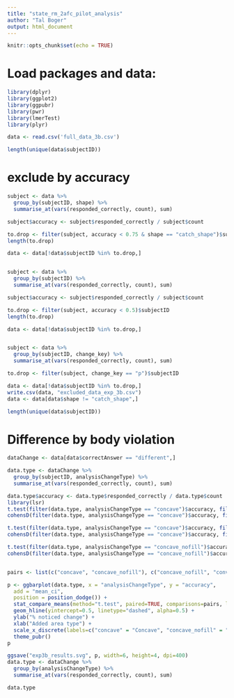 ```yaml
---
title: "state_rm_2afc_pilot_analysis"
author: "Tal Boger"
output: html_document
---
```


```r
knitr::opts_chunk$set(echo = TRUE)
```

# Load packages and data:

```r
library(dplyr)
library(ggplot2)
library(ggpubr)
library(pwr)
library(lmerTest)
library(plyr)

data <- read.csv('full_data_3b.csv')

length(unique(data$subjectID))
```

# exclude by accuracy

```r
subject <- data %>%
  group_by(subjectID, shape) %>%
  summarise_at(vars(responded_correctly, count), sum)

subject$accuracy <- subject$responded_correctly / subject$count

to.drop <- filter(subject, accuracy < 0.75 & shape == "catch_shape")$subjectID
length(to.drop)

data <- data[!data$subjectID %in% to.drop,]


subject <- data %>%
  group_by(subjectID) %>%
  summarise_at(vars(responded_correctly, count), sum)

subject$accuracy <- subject$responded_correctly / subject$count

to.drop <- filter(subject, accuracy < 0.5)$subjectID
length(to.drop)

data <- data[!data$subjectID %in% to.drop,]


subject <- data %>%
  group_by(subjectID, change_key) %>%
  summarise_at(vars(responded_correctly, count), sum)

to.drop <- filter(subject, change_key == "p")$subjectID

data <- data[!data$subjectID %in% to.drop,]
write.csv(data, "excluded_data_exp_3b.csv")
data <- data[data$shape != "catch_shape",]

length(unique(data$subjectID))
```

# Difference by body violation

```r
dataChange <- data[data$correctAnswer == "different",]

data.type <- dataChange %>%
  group_by(subjectID, analysisChangeType) %>%
  summarise_at(vars(responded_correctly, count), sum)

data.type$accuracy <- data.type$responded_correctly / data.type$count
library(lsr)
t.test(filter(data.type, analysisChangeType == "concave")$accuracy, filter(data.type, analysisChangeType == "concave_nofill")$accuracy, paired=T)
cohensD(filter(data.type, analysisChangeType == "concave")$accuracy, filter(data.type, analysisChangeType == "concave_nofill")$accuracy, method="paired")

t.test(filter(data.type, analysisChangeType == "concave")$accuracy, filter(data.type, analysisChangeType == "convex")$accuracy, paired=T)
cohensD(filter(data.type, analysisChangeType == "concave")$accuracy, filter(data.type, analysisChangeType == "convex")$accuracy, method="paired")

t.test(filter(data.type, analysisChangeType == "concave_nofill")$accuracy, filter(data.type, analysisChangeType == "convex")$accuracy, paired=T)
cohensD(filter(data.type, analysisChangeType == "concave_nofill")$accuracy, filter(data.type, analysisChangeType == "convex")$accuracy, method="paired")


pairs <- list(c("concave", "concave_nofill"), c("concave_nofill", "convex"), c("concave", "convex"))

p <- ggbarplot(data.type, x = "analysisChangeType", y = "accuracy",
  add = "mean_ci",
  position = position_dodge()) +
  stat_compare_means(method="t.test", paired=TRUE, comparisons=pairs, label="p.signif") +
  geom_hline(yintercept=0.5, linetype="dashed", alpha=0.5) +
  ylab("% noticed change") +
  xlab("Added area type") +
  scale_x_discrete(labels=c("concave" = "Concave", "concave_nofill" = "Concave no fill", "convex" = "Convex")) +
  theme_pubr()
p

ggsave("exp3b_results.svg", p, width=6, height=4, dpi=400)
data.type <- dataChange %>%
  group_by(analysisChangeType) %>%
  summarise_at(vars(responded_correctly, count), sum)

data.type
```
